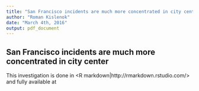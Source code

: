 ```yaml
---
title: "San Francisco incidents are much more concentrated in city center"
author: "Roman Kislenok"
date: "March 4th, 2016"
output: pdf_document
---
```


## San Francisco incidents are much more concentrated in city center
This investigation is done in <R markdown|http://rmarkdown.rstudio.com/> and fully available at  
